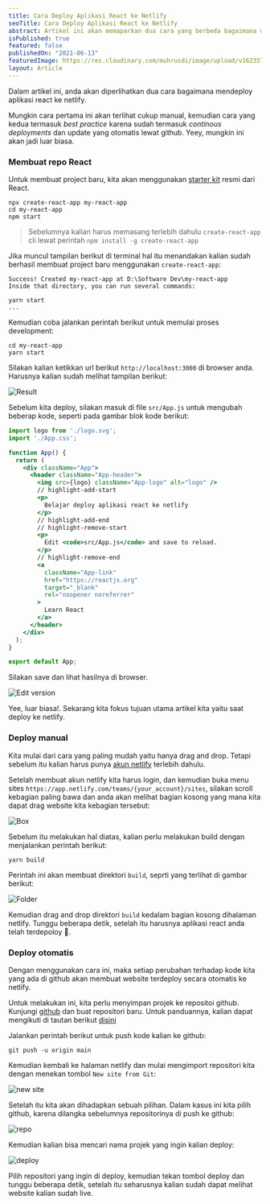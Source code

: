```yaml
---
title: Cara Deploy Aplikasi React ke Netlify
seoTitle: Cara Deploy Aplikasi React ke Netlify
abstract: Artikel ini akan memaparkan dua cara yang berbeda bagaimana mendeploy aplikasi React ke Netlify
isPublished: true
featured: false
publishedOn: "2021-06-13"
featuredImage: https://res.cloudinary.com/muhrusdi/image/upload/v1623577286/deploy-react-netlify.jpg
layout: Article
---
```


Dalam artikel ini, anda akan diperlihatkan dua cara bagaimana mendeploy aplikasi react ke netlify.

Mungkin cara pertama ini akan terlihat cukup manual, kemudian cara yang kedua termasuk *best practice* karena sudah termasuk *continous deployments* dan update yang otomatis lewat 
github. Yeey, mungkin ini akan jadi luar biasa.

### Membuat repo React

Untuk membuat project baru, kita akan menggunakan [starter kit](https://create-react-app.dev/) resmi dari React.

```shell
npx create-react-app my-react-app
cd my-react-app
npm start
```

> Sebelumnya kalian harus memasang terlebih dahulu `create-react-app` cli lewat perintah `npm install -g create-react-app`

Jika muncul tampilan berikut di terminal hal itu menandakan kalian sudah berhasil membuat project baru menggunakan `create-react-app`:

```shell
Success! Created my-react-app at D:\Software Dev\my-react-app
Inside that directory, you can run several commands:

yarn start
...
```

Kemudian coba jalankan perintah berikut untuk memulai proses development:

```shell
cd my-react-app
yarn start
```

Silakan kalian ketikkan url berikut `http://localhost:3000` di browser anda. Harusnya kalian sudah melihat tampilan berikut:

![Result](https://res.cloudinary.com/muhrusdi/image/upload/v1623573070/Capture.png)

Sebelum kita deploy, silakan masuk di file `src/App.js` untuk mengubah beberap kode, seperti pada gambar blok kode berikut:

```jsx
import logo from './logo.svg';
import './App.css';

function App() {
  return (
    <div className="App">
      <header className="App-header">
        <img src={logo} className="App-logo" alt="logo" />
        // highlight-add-start
        <p>
          Belajar deploy aplikasi react ke netlify
        </p>
        // highlight-add-end
        // highlight-remove-start
        <p>
          Edit <code>src/App.js</code> and save to reload.
        </p>
        // highlight-remove-end
        <a
          className="App-link"
          href="https://reactjs.org"
          target="_blank"
          rel="noopener noreferrer"
        >
          Learn React
        </a>
      </header>
    </div>
  );
}

export default App;

```

Silakan save dan lihat hasilnya di browser.

![Edit version](https://res.cloudinary.com/muhrusdi/image/upload/v1623573496/Capture2_2.png)

Yee, luar biasa!. Sekarang kita fokus tujuan utama artikel kita yaitu saat deploy ke netlify.

### Deploy manual

Kita mulai dari cara yang paling mudah yaitu hanya drag and drop. Tetapi sebelum itu kalian harus punya [akun netlify](https://app.netlify.com/signup) terlebih dahulu.

Setelah membuat akun netlify kita harus login, dan kemudian buka menu sites `https://app.netlify.com/teams/{your_account}/sites`, silakan scroll kebagian paling bawa 
dan anda akan melihat bagian kosong yang mana kita dapat drag website kita kebagian tersebut:

![Box](https://res.cloudinary.com/muhrusdi/image/upload/v1623574222/Capture3.png)

Sebelum itu melakukan hal diatas, kalian perlu melakukan build dengan menjalankan perintah berikut:

```shell
yarn build
```

Perintah ini akan membuat direktori `build`, seprti yang terlihat di gambar berikut:

![Folder](https://res.cloudinary.com/muhrusdi/image/upload/v1623574449/Capture4.png)

Kemudian drag and drop direktori `build` kedalam bagian kosong dihalaman netlify. Tunggu beberapa detik, setelah itu harusnya aplikasi react anda telah terdepoloy 🎉.

### Deploy otomatis

Dengan menggunakan cara ini, maka setiap perubahan terhadap kode kita yang ada di github akan membuat website terdeploy secara otomatis ke netlify.

Untuk melakukan ini, kita perlu menyimpan projek ke repositoi github. Kunjungi [github](https://github.com) dan buat repositori baru. Untuk panduannya, kalian dapat mengikuti 
di tautan berikut [disini](https://docs.github.com/en/github/importing-your-projects-to-github/importing-source-code-to-github/adding-an-existing-project-to-github-using-the-command-line)

Jalankan perintah berikut untuk push kode kalian ke github:

```shell
git push -u origin main
```

Kemudian kembali ke halaman netlify dan mulai mengimport repositori kita dengan menekan tombol `New site from Git`:

![new site](https://res.cloudinary.com/muhrusdi/image/upload/v1623637700/Capture5.png)

Setelah itu kita akan dihadapkan sebuah pilihan. Dalam kasus ini kita pilih github, 
karena dilangka sebelumnya repositorinya di push ke github:

![repo](https://res.cloudinary.com/muhrusdi/image/upload/v1623637700/Capture6.png)

Kemudian kalian bisa mencari nama projek yang ingin kalian deploy:

![deploy](https://res.cloudinary.com/muhrusdi/image/upload/v1623637700/Capture7.png)

Pilih repositori yang ingin di deploy, kemudian tekan tombol deploy dan tunggu beberapa detik, setelah itu seharusnya kalian sudah 
dapat melihat website kalian sudah live.
